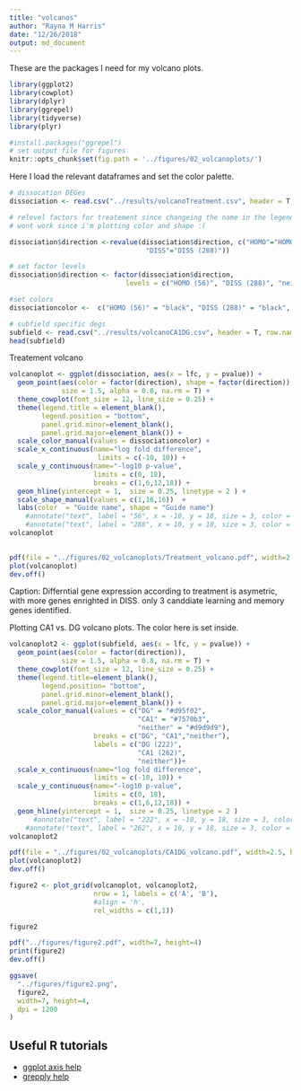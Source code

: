 ```yaml
---
title: "volcanos"
author: "Rayna M Harris"
date: "12/26/2018"
output: md_document
---
```


These are the packages I need for my volcano plots.

```r
library(ggplot2)
library(cowplot)
library(dplyr)
library(ggrepel)
library(tidyverse)
library(plyr)

#install.packages("ggrepel")
# set output file for figures 
knitr::opts_chunk$set(fig.path = '../figures/02_volcanoplots/')
```

Here I load the relevant dataframes and set the color palette.

```r
# dissocation DEGes
dissociation <- read.csv("../results/volcanoTreatment.csv", header = T, row.names = 1)

# relevel factors for treatement since changeing the name in the legend
# wont work since i'm plotting color and shape :(

dissociation$direction <-revalue(dissociation$direction, c("HOMO"="HOMO (56)", 
                                  "DISS"="DISS (288)"))

# set factor levels
dissociation$direction <- factor(dissociation$direction,
                             levels = c("HOMO (56)", "DISS (288)", "neither"))

#set colors
dissociationcolor <-  c("HOMO (56)" = "black", "DISS (288)" = "black", "neither" = "#d9d9d9")

# subfield specific degs
subfield <- read.csv("../results/volcanoCA1DG.csv", header = T, row.names = 1)
head(subfield)
```

Treatement volcano

```r

volcanoplot <- ggplot(dissociation, aes(x = lfc, y = pvalue)) + 
  geom_point(aes(color = factor(direction), shape = factor(direction)), 
             size = 1.5, alpha = 0.8, na.rm = T) + 
  theme_cowplot(font_size = 12, line_size = 0.25) +
  theme(legend.title = element_blank(),
        legend.position = "bottom",
        panel.grid.minor=element_blank(),
        panel.grid.major=element_blank()) +
  scale_color_manual(values = dissociationcolor) +
  scale_x_continuous(name="log fold difference",
                      limits = c(-10, 10)) +
  scale_y_continuous(name="-log10 p-value",
                     limits = c(0, 18),
                     breaks = c(1,6,12,18)) +
  geom_hline(yintercept = 1,  size = 0.25, linetype = 2 ) + 
  scale_shape_manual(values = c(1,16,16))  +
  labs(color  = "Guide name", shape = "Guide name")
    #annotate("text", label = "56", x = -10, y = 18, size = 3, color = "black") + 
    #annotate("text", label = "288", x = 10, y = 18, size = 3, color = "black")
volcanoplot  

  
pdf(file = "../figures/02_volcanoplots/Treatment_volcano.pdf", width=2.5, height=2.25)
plot(volcanoplot)
dev.off()
```

Caption: Differntial gene expression according to treatment is asymetric, with more genes enrighted in DISS. only 3 canddiate learning and memory genes identified.


Plotting CA1 vs. DG volcano plots. The color here is set inside. 

```r
volcanoplot2 <- ggplot(subfield, aes(x = lfc, y = pvalue)) + 
  geom_point(aes(color = factor(direction)), 
             size = 1.5, alpha = 0.8, na.rm = T) + 
  theme_cowplot(font_size = 12, line_size = 0.25) +
  theme(legend.title=element_blank(),
        legend.position= "bottom",
        panel.grid.minor=element_blank(),
        panel.grid.major=element_blank()) + 
  scale_color_manual(values = c("DG" = "#d95f02",
                                "CA1" = "#7570b3",
                                "neither" = "#d9d9d9"),
                     breaks = c("DG", "CA1","neither"),
                     labels = c("DG (222)", 
                                "CA1 (262)", 
                                "neither"))+
  scale_x_continuous(name="log fold difference",
                     limits = c(-10, 10)) +
  scale_y_continuous(name="-log10 p-value",
                     limits = c(0, 18),
                     breaks = c(1,6,12,18)) +
  geom_hline(yintercept = 1,  size = 0.25, linetype = 2 )  
      #annotate("text", label = "222", x = -10, y = 18, size = 3, color = "black") + 
    #annotate("text", label = "262", x = 10, y = 18, size = 3, color = "black") 
volcanoplot2 

pdf(file = "../figures/02_volcanoplots/CA1DG_volcano.pdf", width=2.5, height=2.25)
plot(volcanoplot2)
dev.off()

```

```r

figure2 <- plot_grid(volcanoplot, volcanoplot2,  
                     nrow = 1, labels = c('A', 'B'), 
                     #align = 'h',
                     rel_widths = c(1,1))

figure2

pdf("../figures/figure2.pdf", width=7, height=4)
print(figure2)
dev.off()

ggsave(
  "../figures/figure2.png",
  figure2,
  width=7, height=4,
  dpi = 1200
)
```


## Useful R tutorials
- [ggplot axis help](http://ggplot2.tidyverse.org/reference/scale_continuous.html)
- [grepply help](http://www.gettinggeneticsdone.com/2016/01/repel-overlapping-text-labels-in-ggplot2.html)